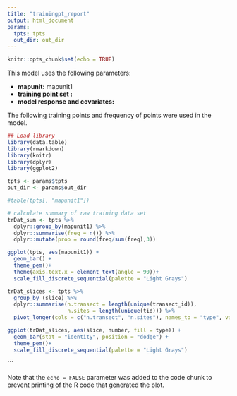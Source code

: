 ```yaml
---
title: "trainingpt_report"
output: html_document
params:
  tpts: tpts
  out_dir: out_dir
---
```


```r
knitr::opts_chunk$set(echo = TRUE)
```

This model uses the following parameters: 

* **mapunit:** mapunit1
* **training point set : **
* **model response and covariates: ** 


The following training points and frequency of points were used in the model. 

```r

## Load library
library(data.table)
library(rmarkdown)
library(knitr)
library(dplyr)
library(ggplot2)

tpts <- params$tpts
out_dir <- params$out_dir

```


```r

#table(tpts[, "mapunit1"])

# calculate summary of raw training data set
trDat_sum <- tpts %>%
  dplyr::group_by(mapunit1) %>%
  dplyr::summarise(freq = n()) %>%
  dplyr::mutate(prop = round(freq/sum(freq),3))

ggplot(tpts, aes(mapunit1)) +
  geom_bar() + 
  theme_pem()+
  theme(axis.text.x = element_text(angle = 90))+
  scale_fill_discrete_sequential(palette = "Light Grays")

trDat_slices <- tpts %>%
  group_by (slice) %>%
  dplyr::summarise(n.transect = length(unique(transect_id)),
                   n.sites = length(unique(tid))) %>% 
  pivot_longer(cols = c("n.transect", "n.sites"), names_to = "type", values_to = "number")

ggplot(trDat_slices, aes(slice, number, fill = type)) +
  geom_bar(stat = "identity", position = "dodge") + 
  theme_pem()+
  scale_fill_discrete_sequential(palette = "Light Grays")

```


```

Note that the `echo = FALSE` parameter was added to the code chunk to prevent printing of the R code that generated the plot.
